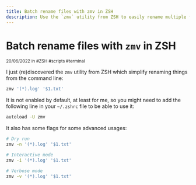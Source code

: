 ```yaml
---
title: Batch rename files with zmv in ZSH
description: Use the `zmv` utility from ZSH to easily rename multiple files.
---
```


# Batch rename files with `zmv` in ZSH

<div class="tracking-wide uppercase opacity-70">
  <small>20/06/2022 in #ZSH #scripts #terminal</small>
</div>

I just (re)discovered the `zmv` utility from ZSH which simplify renaming things from the command line:

```sh
zmv '(*).log' '$1.txt'
```

It is not enabled by default, at least for me, so you might need to add the following line in your `~/.zshrc` file to be able to use it:

```sh
autoload -U zmv
```

It also has some flags for some advanced usages:

```sh
# Dry run
zmv -n '(*).log' '$1.txt'

# Interactive mode
zmv -i '(*).log' '$1.txt'

# Verbose mode
zmv -v '(*).log' '$1.txt'
```
